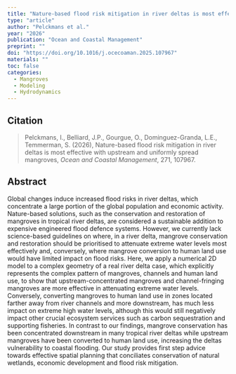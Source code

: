 ```yaml
---
title: "Nature-based flood risk mitigation in river deltas is most effective with upstream and uniformly spread mangroves"
type: "article"
author: "Pelckmans et al."
year: "2026"
publication: "Ocean and Coastal Management"
preprint: ""
doi: "https://doi.org/10.1016/j.ocecoaman.2025.107967"
materials: ""
toc: false
categories:
  - Mangroves
  - Modeling
  - Hydrodynamics
---
```


## Citation

> Pelckmans, I., Belliard, J.P., Gourgue, O., Dominguez-Granda, L.E., Temmerman, S. (2026), Nature-based flood risk mitigation in river deltas is most effective with upstream and uniformly spread mangroves, *Ocean and Coastal Management*, 271, 107967.

## Abstract

Global changes induce increased flood risks in river deltas, which concentrate a large portion of the global population and economic activity. Nature-based solutions, such as the conservation and restoration of mangroves in tropical river deltas, are considered a sustainable addition to expensive engineered flood defence systems. However, we currently lack science-based guidelines on where, in a river delta, mangrove conservation and restoration should be prioritised to attenuate extreme water levels most effectively and, conversely, where mangrove conversion to human land use would have limited impact on flood risks. Here, we apply a numerical 2D model to a complex geometry of a real river delta case, which explicitly represents the complex pattern of mangroves, channels and human land use, to show that upstream-concentrated mangroves and channel-fringing mangroves are more effective in attenuating extreme water levels. Conversely, converting mangroves to human land use in zones located farther away from river channels and more downstream, has much less impact on extreme high water levels, although this would still negatively impact other crucial ecosystem services such as carbon sequestration and supporting fisheries. In contrast to our findings, mangrove conservation has been concentrated downstream in many tropical river deltas while upstream mangroves have been converted to human land use, increasing the deltas vulnerability to coastal flooding. Our study provides first step advice towards effective spatial planning that conciliates conservation of natural wetlands, economic development and flood risk mitigation.